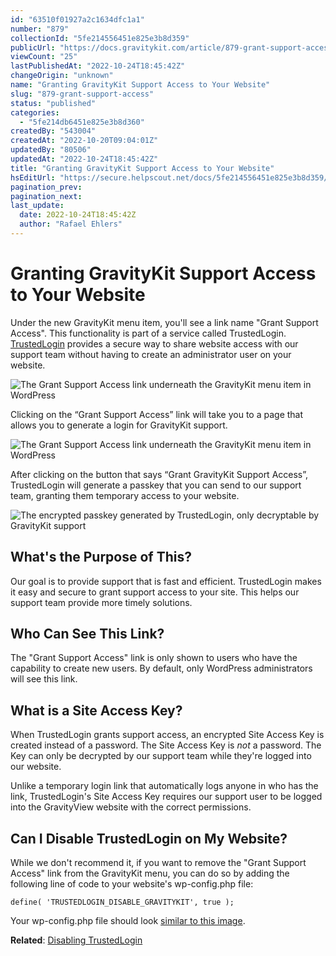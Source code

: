 ```yaml
---
id: "63510f01927a2c1634dfc1a1"
number: "879"
collectionId: "5fe214556451e825e3b8d359"
publicUrl: "https://docs.gravitykit.com/article/879-grant-support-access"
viewCount: "25"
lastPublishedAt: "2022-10-24T18:45:42Z"
changeOrigin: "unknown"
name: "Granting GravityKit Support Access to Your Website"
slug: "879-grant-support-access"
status: "published"
categories: 
  - "5fe214db6451e825e3b8d360"
createdBy: "543004"
createdAt: "2022-10-20T09:04:01Z"
updatedBy: "80506"
updatedAt: "2022-10-24T18:45:42Z"
title: "Granting GravityKit Support Access to Your Website"
hsEditUrl: "https://secure.helpscout.net/docs/5fe214556451e825e3b8d359/article/63510f01927a2c1634dfc1a1"
pagination_prev: 
pagination_next: 
last_update:
  date: 2022-10-24T18:45:42Z
  author: "Rafael Ehlers"
---
```


# Granting GravityKit Support Access to Your Website

Under the new GravityKit menu item, you'll see a link name "Grant Support Access". This functionality is part of a service called TrustedLogin. [TrustedLogin](https://www.trustedlogin.com/about/easy-and-safe/) provides a secure way to share website access with our support team without having to create an administrator user on your website.

![The Grant Support Access link underneath the GravityKit menu item in WordPress](https://s3.amazonaws.com/helpscout.net/docs/assets/54c58489e4b051242988532c/images/63510f77927a2c1634dfc1a2/file-jFOUoLyJZz.png)

Clicking on the “Grant Support Access” link will take you to a page that allows you to generate a login for GravityKit support.

![The Grant Support Access link underneath the GravityKit menu item in WordPress](https://s3.amazonaws.com/helpscout.net/docs/assets/54c58489e4b051242988532c/images/63512c058a552811521e6d55/file-WhkFxmmJLc.png)

After clicking on the button that says “Grant GravityKit Support Access”, TrustedLogin will generate a passkey that you can send to our support team, granting them temporary access to your website.

![The encrypted passkey generated by TrustedLogin, only decryptable by GravityKit support](https://s3.amazonaws.com/helpscout.net/docs/assets/54c58489e4b051242988532c/images/635117514d805871ceaa5029/file-2OjpfLjCWx.png)

## What's the Purpose of This?

Our goal is to provide support that is fast and efficient. TrustedLogin makes it easy and secure to grant support access to your site. This helps our support team provide more timely solutions.

## Who Can See This Link?

The "Grant Support Access" link is only shown to users who have the capability to create new users. By default, only WordPress administrators will see this link.

## What is a Site Access Key?

When TrustedLogin grants support access, an encrypted Site Access Key is created instead of a password. The Site Access Key is *not* a password. The Key can only be decrypted by our support team while they're logged into our website.

Unlike a temporary login link that automatically logs anyone in who has the link, TrustedLogin's Site Access Key requires our support user to be logged into the GravityView website with the correct permissions.

## Can I Disable TrustedLogin on My Website?

While we don't recommend it, if you want to remove the "Grant Support Access" link from the GravityKit menu, you can do so by adding the following line of code to your website's wp-config.php file:

`define( 'TRUSTEDLOGIN_DISABLE_GRAVITYKIT', true );`

Your wp-config.php file should look [similar to this image](https://s3.amazonaws.com/helpscout.net/docs/assets/54c58489e4b051242988532c/images/614e28c20332cb5b9e9ade25/file-jikrclNvba.png).

**Related**: [Disabling TrustedLogin](https://help.trustedlogin.com/article/788-disabling-trustedlogin)